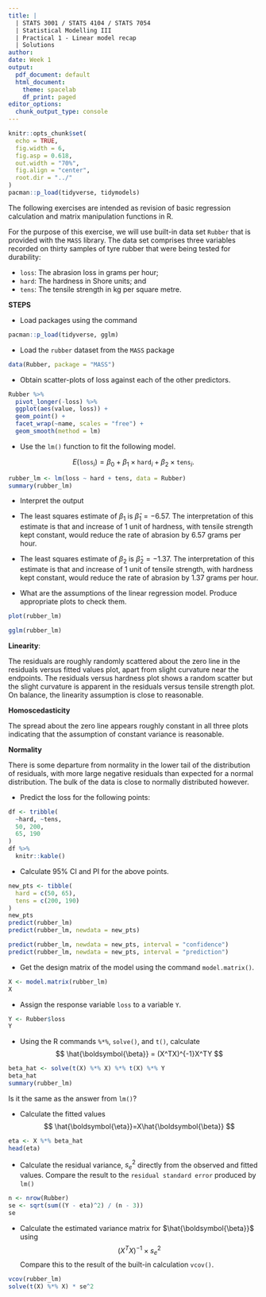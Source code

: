 ```yaml
---
title: |
  | STATS 3001 / STATS 4104 / STATS 7054
  | Statistical Modelling III
  | Practical 1 - Linear model recap
  | Solutions
author:  
date: Week 1
output:
  pdf_document: default
  html_document:
    theme: spacelab
    df_print: paged
editor_options: 
  chunk_output_type: console
---
```


```r
knitr::opts_chunk$set(
  echo = TRUE, 
  fig.width = 6, 
  fig.asp = 0.618, 
  out.width = "70%",
  fig.align = "center", 
  root.dir = "../"
)
pacman::p_load(tidyverse, tidymodels)
```

The following exercises are intended as revision of basic regression calculation and matrix manipulation functions in R. 

For the purpose of this exercise, we will use built-in data set `Rubber` that is provided with the `MASS` library. The data set comprises three variables recorded on thirty samples of tyre rubber that were being tested for durability:
  
- `loss`: The abrasion loss in grams per hour;
- `hard`: The hardness in Shore units; and
- `tens`: The tensile strength in kg per square metre.

**STEPS**

- Load packages using the command

```r
pacman::p_load(tidyverse, gglm)
```

- Load the `rubber` dataset from the `MASS` package

```r
data(Rubber, package = "MASS")
```

- Obtain scatter-plots of loss against each of the other predictors. 

```r
Rubber %>% 
  pivot_longer(-loss) %>% 
  ggplot(aes(value, loss)) + 
  geom_point() + 
  facet_wrap(~name, scales = "free") + 
  geom_smooth(method = lm)
```  

-  Use the `lm()` function to fit the following model. 

$$
  {E}(\texttt{loss}_i)=\beta_0+\beta_1\times\texttt{hard}_i+\beta_2\times\texttt{tens}_i.
$$

```r
rubber_lm <- lm(loss ~ hard + tens, data = Rubber)
summary(rubber_lm)
```




-  Interpret the output

- The least squares estimate of $\beta_1$ is $\hat\beta_1=-6.57$. The interpretation of this estimate is that and increase of 1 unit of hardness, with tensile strength kept constant, would reduce the rate of abrasion by 6.57 grams per hour.
- The least squares estimate of $\beta_2$ is $\hat\beta_2=-1.37$. The interpretation of this estimate is that and increase of 1 unit of tensile strength, with hardness kept constant, would reduce the rate of abrasion by 1.37 grams per hour.

-  What are the assumptions of the linear regression model. Produce appropriate plots to check them. 


```r
plot(rubber_lm)
```

```r
gglm(rubber_lm)
```

**Linearity**: 
  
  The residuals are roughly randomly scattered about the zero line in the residuals versus fitted values plot, apart from slight curvature near the endpoints.  The residuals versus hardness  plot shows a random scatter but the slight curvature is apparent in the residuals versus tensile strength plot. On balance, the linearity assumption is close to reasonable.

**Homoscedasticity**
  
  The spread about the zero line appears roughly constant in all three plots
indicating that the assumption of constant variance is reasonable.

**Normality** 
  
  There is some departure from normality in the lower tail of the distribution of residuals, with more large negative residuals than expected for a normal distribution. The bulk of the data is close to normally distributed however.
  
  
-  Predict the loss for the following points:

```r
df <- tribble(
  ~hard, ~tens, 
  50, 200, 
  65, 190
)
df %>% 
  knitr::kable()
```

-  Calculate 95% CI and PI for the above points. 

```r
new_pts <- tibble(
  hard = c(50, 65), 
  tens = c(200, 190)
)
new_pts
predict(rubber_lm)
predict(rubber_lm, newdata = new_pts)
```


```r
predict(rubber_lm, newdata = new_pts, interval = "confidence")
predict(rubber_lm, newdata = new_pts, interval = "prediction")
```

-  Get the design matrix of the model using the command `model.matrix()`. 

```r
X <- model.matrix(rubber_lm)
X
```

-  Assign the response variable `loss` to a variable `Y`.

```r
Y <- Rubber$loss
Y
```

-  Using the R commands `%*%`, `solve()`, and `t()`, calculate
$$
  \hat{\boldsymbol{\beta}} = (X^TX)^{-1}X^TY
$$

```r
beta_hat <- solve(t(X) %*% X) %*% t(X) %*% Y
beta_hat
summary(rubber_lm)
```

Is it the same as the answer from `lm()`?

-  Calculate the fitted values
$$
  \hat{\boldsymbol{\eta}}=X\hat{\boldsymbol{\beta}}
$$

```r
eta <- X %*% beta_hat
head(eta)
```

-  Calculate the residual variance, $s^2_e$ directly from the observed 
and fitted values. Compare the result to the `residual standard error`
produced by `lm()`

```r
n <- nrow(Rubber)
se <- sqrt(sum((Y - eta)^2) / (n - 3))
se
```

-  Calculate the estimated variance matrix for $\hat{\boldsymbol{\beta}}$ using
$$
  (X^TX)^{-1} \times s^2_e
$$
Compare this to the result of the built-in calculation `vcov()`.

```r
vcov(rubber_lm)
solve(t(X) %*% X) * se^2
```